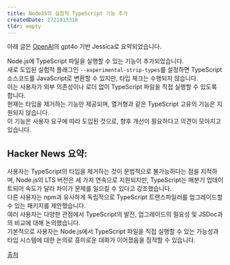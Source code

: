 ```yaml
---
title: NodeJS의 실험적 TypeScript 기능 추가
createdDate: 1721913318
tldr: empty
---
```

아래 글은 [OpenAI](https://openai.com)의 gpt4o 기반 Jessica로 요약되었습니다.

Node.js에 TypeScript 파일을 실행할 수 있는 기능이 추가되었습니다.\
새로 도입된 실험적 플래그인 `--experimental-strip-types`를 설정하면 TypeScript 소스코드를 JavaScript로 변환할 수 있지만, 타입 체크는 수행되지 않습니다.\
이는 사용자가 외부 의존성이나 로더 없이 TypeScript 파일을 직접 실행할 수 있도록 합니다.\
현재는 타입을 제거하는 기능만 제공되며, 열거형과 같은 TypeScript 고유의 기능은 지원되지 않습니다.\
이 기능은 사용자 요구에 따라 도입된 것으로, 향후 개선이 필요하다고 의견이 모아지고 있습니다.

## Hacker News 요약:

사용자는 TypeScript의 타입을 제거하는 것이 문법적으로 불가능하다는 점을 지적하며, Node.js의 LTS 버전은 세 가지 연속으로 지원되지만, TypeScript는 매분기 업데이트되어 속도가 달라 차이가 문제를 일으킬 수 있다고 강조했습니다.\
다른 사용자는 npm과 유사하게 독립적으로 TypeScript 트랜스파일러를 업그레이드할 수 있는 패키지를 제안했습니다.\
여러 사용자는 다양한 관점에서 TypeScript의 발전, 업그레이드의 필요성 및 JSDoc과의 비교에 대해 논의했습니다.\
기본적으로 사용자는 Node.js에서 TypeScript 파일을 직접 실행할 수 있는 가능성과 타입 시스템에 대한 논의로 흥미로운 대화가 이어졌음을 짐작할 수 있습니다.

[출처](https://news.ycombinator.com/item?id=41064351)
